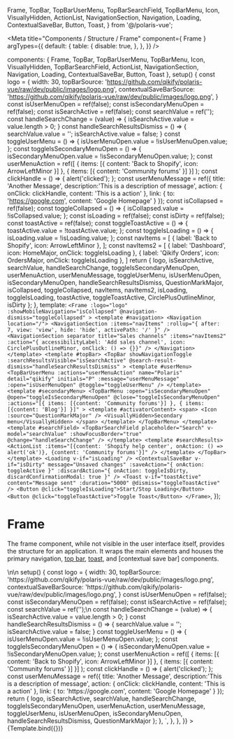 
  Frame,
  TopBar,
  TopBarUserMenu,
  TopBarSearchField,
  TopBarMenu,
  Icon,
  VisuallyHidden,
  ActionList,
  NavigationSection,
  Navigation,
  Loading,
  ContextualSaveBar,
  Button,
  Toast,
} from '@/polaris-vue';

<Meta
  title="Components / Structure / Frame"
  component={ Frame }
  argTypes={{
    default: {
      table: {
        disable: true,
      },
    },
  }}
/>

  components: { Frame, TopBar, TopBarUserMenu, TopBarMenu, Icon, VisuallyHidden, TopBarSearchField, ActionList, NavigationSection, Navigation, Loading, ContextualSaveBar, Button, Toast },
  setup() {
    const logo = {
      width: 30,
      topBarSource: 'https://github.com/qikify/polaris-vue/raw/dev/public/images/logo.png',
      contextualSaveBarSource: 'https://github.com/qikify/polaris-vue/raw/dev/public/images/logo.png',
    }
    const isUserMenuOpen = ref(false);
    const isSecondaryMenuOpen = ref(false);
    const isSearchActive = ref(false);
    const searchValue = ref('');
    const handleSearchChange = (value) => {
      isSearchActive.value = value.length > 0;
    }
    const handleSearchResultsDismiss = () => {
      searchValue.value = '';
      isSearchActive.value = false;
    }
    const toggleUserMenu = () => {
      isUserMenuOpen.value = !isUserMenuOpen.value;
    };
    const toggleIsSecondaryMenuOpen = () => {
      isSecondaryMenuOpen.value = !isSecondaryMenuOpen.value;
    };
    const userMenuAction = ref([
      { items: [{ content: 'Back to Shopify', icon: ArrowLeftMinor }] },
      { items: [{ content: 'Community forums' }] }]
    );
    const clickHandle = () => { alert('clicked'); };
    const userMenuMessage = ref({
      title: 'Another Message',
      description:'This is a description of message',
      action: { onClick: clickHandle, content: 'This is a action' },
      link: { to: 'https://google.com', content: 'Google Homepage' }
    });
    const isCollapsed = ref(false);
    const toggleCollapsed = () => {
      isCollapsed.value = !isCollapsed.value;
    };
    const isLoading = ref(false);
    const isDirty = ref(false);
    const toastActive = ref(false);
    const toggleToastActive = () => {
      toastActive.value = !toastActive.value;
    };
    const toggleIsLoading = () => {
      isLoading.value = !isLoading.value;
    };
    const navItems = [
      { label: 'Back to Shopify', icon: ArrowLeftMinor },
    ];
    const navItems2 = [
      { label: 'Dashboard', icon: HomeMajor, onClick: toggleIsLoading },
      { label: 'Qikify Orders', icon: OrdersMajor, onClick: toggleIsLoading },
    ]
    return { logo, isSearchActive, searchValue, handleSearchChange, toggleIsSecondaryMenuOpen, userMenuAction, userMenuMessage, toggleUserMenu, isUserMenuOpen, isSecondaryMenuOpen, handleSearchResultsDismiss, QuestionMarkMajor, isCollapsed, toggleCollapsed, navItems, navItems2, isLoading, toggleIsLoading, toastActive, toggleToastActive, CirclePlusOutlineMinor, isDirty };
  },
  template: `
    <Frame
      :logo="logo"
      :showMobileNavigation="isCollapsed"
      @navigation-dismiss="toggleCollapsed"
    >
      <template #navigation>
        <Navigation location="/">
          <NavigationSection
            :items="navItems"
            :rollup="{ after: 7, view: 'view', hide: 'hide', activePath: '/' }"
          />
          <NavigationSection
            separator
            title="Sales channels"
            :items="navItems2"
            :action="{ accessibilityLabel: 'Add sales channel', icon: CirclePlusOutlineMinor, onClick: () => {}}"
          />
        </Navigation>
      </template>
      <template #topBar>
        <TopBar showNavigationToggle
          :searchResultsVisible="isSearchActive"
          @search-result-dismiss="handleSearchResultsDismiss"
        >
          <template #userMenu>
            <TopBarUserMenu
              :actions="userMenuAction"
              name="Polaris"
              detail="qikify"
              initials="P"
              :message="userMenuMessage"
              :open="isUserMenuOpen"
              @toggle="toggleUserMenu"
            />
          </template>
          <template #secondaryMenu>
            <TopBarMenu
              :open="isSecondaryMenuOpen"
              @open="toggleIsSecondaryMenuOpen"
              @close="toggleIsSecondaryMenuOpen"
              :actions="[{ items: [{content: 'Community forums'}] }, { items: [{content: 'Blog'}] }]"
            >
              <template #activatorContent>
                <span>
                  <Icon :source="QuestionMarkMajor" />
                  <VisuallyHidden>Secondary menu</VisuallyHidden>
                </span>
              </template>
            </TopBarMenu>
          </template>
          <template #searchField>
            <TopBarSearchField
              placeholder="Search"
              v-model="searchValue"
              :showFocusBorder="true"
              @change="handleSearchChange"
            />
          </template>
          <template #searchResults>
            <ActionList
              :items="[{content: 'Shopify help center', onAction: () => alert('ok')}, {content: 'Community forums'}]"
            />
          </template>
        </TopBar>
      </template>
      <Loading v-if="isLoading" />
      <ContextualSaveBar
        v-if="isDirty"
        message="Unsaved changes"
        :saveAction="{ onAction: toggleActive }"
        :discardAction="{ onAction: toggleIsDirty, discardConfirmationModal: true }"
      />
      <Toast
        v-if="toastActive"
        content="Message sent"
        :duration="5000"
        @dismiss="toggleToastActive"
      />
      <Button @click="toggleIsLoading">Start/Stop Loading</Button>
      <Button @click="toggleToastActive">Toggle Toast</Button>
    </Frame>
  `,
});

# Frame

The frame component, while not visible in the user interface itself, provides the structure for an application. It wraps the main elements and houses the primary navigation, [top bar](?path=/docs/components-navigation-top-bar--top-bar), [toast](?path=/docs/components-feedback-indicators-toast--toast), and [contextual save bar] components.

<Canvas>
  <Story
    name="Frame"
    inline={false}
    height="400px"
    width="400px"
    parameters={{
      docs: {
        source: {
          state: 'close',
          code: dedent`
            <Frame :logo="logo">
              <template #topBar>
                <TopBar showNavigationToggle
                  :searchResultsVisible="isSearchActive"
                  @search-result-dismiss="handleSearchResultsDismiss"
                >\n
                  <template #userMenu>
                    <TopBarUserMenu
                      :actions="userMenuAction"
                      name="Polaris"
                      detail="qikify"
                      initials="P"
                      :message="userMenuMessage"
                      :open="isUserMenuOpen"
                      @toggle="toggleUserMenu"
                    />
                  </template>\n
                  <template #secondaryMenu>
                    <TopBarMenu
                      :open="isSecondaryMenuOpen"
                      @open="toggleIsSecondaryMenuOpen"
                      @close="toggleIsSecondaryMenuOpen"
                      :actions="[{ items: [{content: 'Community forums'}] }, { items: [{content: 'Blog'}] }]"
                    >
                      <template #activatorContent>
                        <span>
                          <Icon :source="QuestionMarkMajor" />
                          <VisuallyHidden>Secondary menu</VisuallyHidden>
                        </span>
                      </template>
                    </TopBarMenu>
                  </template>\n
                  <template #searchField>
                    <TopBarSearchField
                      placeholder="Search"
                      v-model="searchValue"
                      :showFocusBorder="true"
                      @change="handleSearchChange"
                    />
                  </template>\n
                  <template #searchResults>
                    <ActionList
                      :items="[{content: 'Shopify help center', onAction: () => alert('ok')}, {content: 'Community forums'}]"
                    />
                  </template>\n
                </TopBar>
              </template>
            </Frame>\n\n
            setup() {
              const logo = {
                width: 30,
                topBarSource: 'https://github.com/qikify/polaris-vue/raw/dev/public/images/logo.png',
                contextualSaveBarSource: 'https://github.com/qikify/polaris-vue/raw/dev/public/images/logo.png',
              }
              const isUserMenuOpen = ref(false);
              const isSecondaryMenuOpen = ref(false);
              const isSearchActive = ref(false);
              const searchValue = ref('');\n
              const handleSearchChange = (value) => {
                isSearchActive.value = value.length > 0;
              }
              const handleSearchResultsDismiss = () => {
                searchValue.value = '';
                isSearchActive.value = false;
              }
              const toggleUserMenu = () => {
                isUserMenuOpen.value = !isUserMenuOpen.value;
              };
              const toggleIsSecondaryMenuOpen = () => {
                isSecondaryMenuOpen.value = !isSecondaryMenuOpen.value;
              };
              const userMenuAction = ref([
                { items: [{ content: 'Back to Shopify', icon: ArrowLeftMinor }] },
                { items: [{ content: 'Community forums' }] }]
              );
              const clickHandle = () => { alert('clicked'); };
              const userMenuMessage = ref({
                title: 'Another Message',
                description:'This is a description of message',
                action: { onClick: clickHandle, content: 'This is a action' },
                link: { to: 'https://google.com', content: 'Google Homepage' }
              });
              return { logo, isSearchActive, searchValue, handleSearchChange, toggleIsSecondaryMenuOpen, userMenuAction, userMenuMessage, toggleUserMenu, isUserMenuOpen, isSecondaryMenuOpen, handleSearchResultsDismiss, QuestionMarkMajor };
            },
          `,
        },
      },
    }}
  >
    {Template.bind({})}
  </Story>
</Canvas>

<ArgsTable story="Frame" />
